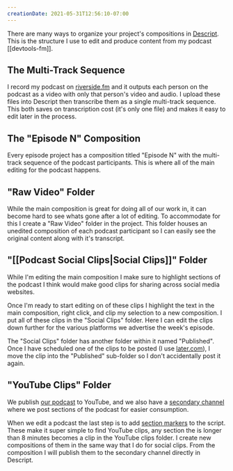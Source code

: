 ```yaml
---
creationDate: 2021-05-31T12:56:10-07:00
---
```


<PostHeader slug="podcast-editing-organization" />

There are many ways to organize your project's compositions in [Descript](https://www.descript.com/). This is the structure I use to edit and produce content from my podcast [[devtools-fm]].

## The Multi-Track Sequence

I record my podcast on [riverside.fm](https://riverside.fm) and it outputs each person on the podcast as a video with only that person's video and audio. I upload these files into Descript then transcribe them as a single multi-track sequence. This both saves on transcription cost (it's only one file) and makes it easy to edit later in the process.

## The "Episode N" Composition

Every episode project has a composition titled "Episode N" with the multi-track sequence of the podcast participants. This is where all of the main editing for the podcast happens.

## "Raw Video" Folder

While the main composition is great for doing all of our work in, it can become hard to see whats gone after a lot of editing. To accommodate for this I create a "Raw Video" folder in the project. This folder houses an unedited composition of each podcast participant so I can easily see the original content along with it's transcript.

## "[[Podcast Social Clips|Social Clips]]" Folder

While I'm editing the main composition I make sure to highlight sections of the podcast I think would make good clips for sharing across social media websites.

Once I'm ready to start editing on of these clips I highlight the text in the main composition, right click, and clip my selection to a new composition. I put all of these clips in the "Social Clips" folder. Here I can edit the clips down further for the various platforms we advertise the week's episode.

The "Social Clips" folder has another folder within it named "Published". Once I have scheduled one of the clips to be posted (I use [later.com](https://later.com)), I move the clip into the "Published" sub-folder so I don't accidentally post it again.

## "YouTube Clips" Folder

We publish [our podcast](https://www.youtube.com/channel/UCFsRlOn7gODgv6WUriLrzXg) to YouTube, and we also have a [secondary channel](https://www.youtube.com/channel/UCtKRj3QiajrQpObzOO0V3yg) where we post sections of the podcast for easier consumption.

When we edit a podcast the last step is to add [section markers](https://help.descript.com/hc/en-us/articles/360042210672-Markers) to the script. These make it super simple to find YouTube clips, any section the is longer than 8 minutes becomes a clip in the YouTube clips folder. I create new compositions of them in the same way that I do for social clips. From the composition I will publish them to the secondary channel directly in Descript.

<BackLinks slug="podcast-editing-organization" />
